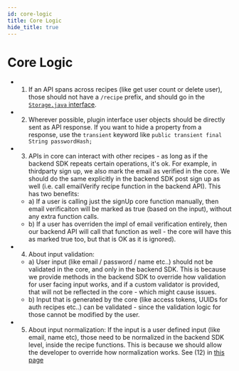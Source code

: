```yaml
---
id: core-logic
title: Core Logic
hide_title: true
---
```


# Core Logic

- 1) If an API spans across recipes (like get user count or delete user), those should not have a `/recipe` prefix, and should go in the [`Storage.java` interface](https://github.com/supertokens/supertokens-plugin-interface/blob/master/src/main/java/io/supertokens/pluginInterface/Storage.java).
- 2) Wherever possible, plugin interface user objects should be directly sent as API response. If you want to hide a property from a response, use the `transient` keyword like `public transient final String passwordHash;`
- 3) APIs in core can interact with other recipes - as long as if the backend SDK repeats certain operations, it's ok. For example, in thirdparty sign up, we also mark the email as verified in the core. We should do the same explicitly in the backend SDK post sign up as well (i.e. call emailVerify recipe function in the backend API). This has two benefits:
   - a) If a user is calling just the signUp core function manually, then email verificaiton will be marked as true (based on the input), without any extra function calls.
   - b) If a user has overriden the impl of email verification entirely, then our backend API will call that function as well - the core will have this as marked true too, but that is OK as it is ignored).
- 4) About input validation:
   - a) User input (like email / password / name etc..) should not be validated in the core, and only in the backend SDK. This is because we provide methods in the backend SDK to override how validation for user facing input works, and if a custom validator is provided, that will not be reflected in the core - which might cause issues.
   - b) Input that is generated by the core (like access tokens, UUIDs for auth recipes etc..) can be validated - since the validation logic for those cannot be modified by the user.
- 5) About input normalization: If the input is a user defined input (like email, name etc), those need to be normalized in the backend SDK level, inside the recipe functions. This is because we should allow the developer to override how normalization works. See (12) in [this page](../backend)